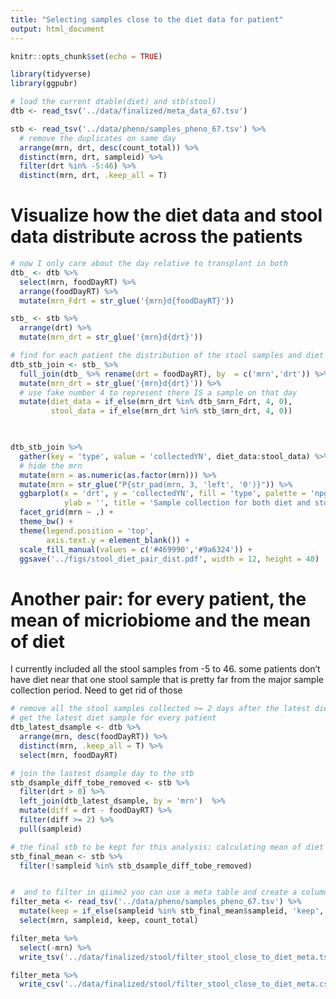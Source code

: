 ```yaml
---
title: "Selecting samples close to the diet data for patient"
output: html_document
---
```


```r
knitr::opts_chunk$set(echo = TRUE)
```

```r
library(tidyverse)
library(ggpubr)  
```

```r
# load the current dtable(diet) and stb(stool)
dtb <- read_tsv('../data/finalized/meta_data_67.tsv')

stb <- read_tsv('../data/pheno/samples_pheno_67.tsv') %>% 
  # remove the duplicates on same day
  arrange(mrn, drt, desc(count_total)) %>% 
  distinct(mrn, drt, sampleid) %>% 
  filter(drt %in% -5:46) %>% 
  distinct(mrn, drt, .keep_all = T)

```

# Visualize how the diet data and stool data distribute across the patients  

```r
# now I only care about the day relative to transplant in both
dtb_ <- dtb %>% 
  select(mrn, foodDayRT) %>% 
  arrange(foodDayRT) %>% 
  mutate(mrn_Fdrt = str_glue('{mrn}d{foodDayRT}'))

stb_ <- stb %>% 
  arrange(drt) %>% 
  mutate(mrn_drt = str_glue('{mrn}d{drt}'))

# find for each patient the distribution of the stool samples and diet samples 
dtb_stb_join <- stb_ %>% 
  full_join(dtb_ %>% rename(drt = foodDayRT), by  = c('mrn','drt')) %>% 
  mutate(mrn_drt = str_glue('{mrn}d{drt}')) %>% 
  # use fake number 4 to represent there IS a sample on that day
  mutate(diet_data = if_else(mrn_drt %in% dtb_$mrn_Fdrt, 4, 0),
         stool_data = if_else(mrn_drt %in% stb_$mrn_drt, 4, 0)) 
  


dtb_stb_join %>%  
  gather(key = 'type', value = 'collectedYN', diet_data:stool_data) %>% 
  # hide the mrn
  mutate(mrn = as.numeric(as.factor(mrn))) %>% 
  mutate(mrn = str_glue("P{str_pad(mrn, 3, 'left', '0')}")) %>% 
  ggbarplot(x = 'drt', y = 'collectedYN', fill = 'type', palette = 'npg', xlab = 'Day relative to transplant',
            ylab = '', title = 'Sample collection for both diet and stool data' ) +
  facet_grid(mrn ~ .) +
  theme_bw() +
  theme(legend.position = 'top',
        axis.text.y = element_blank()) +
  scale_fill_manual(values = c('#469990','#9a6324')) +
  ggsave('../figs/stool_diet_pair_dist.pdf', width = 12, height = 40)
```



# Another pair: for every patient, the mean of micriobiome and the mean of diet

I currently included all the stool samples from -5 to 46. some patients don't have diet near that one stool sample that is pretty far from the major sample collection period. Need to get rid of those
 
```r
# remove all the stool samples collected >= 2 days after the latest diet sample for every patient
# get the latest diet sample for every patient
dtb_latest_dsample <- dtb %>% 
  arrange(mrn, desc(foodDayRT)) %>% 
  distinct(mrn, .keep_all = T) %>% 
  select(mrn, foodDayRT)  

# join the lastest dsample day to the stb 
stb_dsample_diff_tobe_removed <- stb %>% 
  filter(drt > 0) %>% 
  left_join(dtb_latest_dsample, by = 'mrn')  %>% 
  mutate(diff = drt - foodDayRT) %>% 
  filter(diff >= 2) %>% 
  pull(sampleid)

# the final stb to be kept for this analysis: calculating mean of diet and mean of micriobiome
stb_final_mean <- stb %>% 
  filter(!sampleid %in% stb_dsample_diff_tobe_removed)


#  and to filter in qiime2 you can use a meta table and create a column to mark which samples to keep and which to remove
filter_meta <- read_tsv('../data/pheno/samples_pheno_67.tsv') %>% 
  mutate(keep = if_else(sampleid %in% stb_final_mean$sampleid, 'keep', 'no')) %>% 
  select(mrn, sampleid, keep, count_total)

filter_meta %>% 
  select(-mrn) %>% 
  write_tsv('../data/finalized/stool/filter_stool_close_to_diet_meta.tsv')

filter_meta %>% 
  write_csv('../data/finalized/stool/filter_stool_close_to_diet_meta.csv')
```

